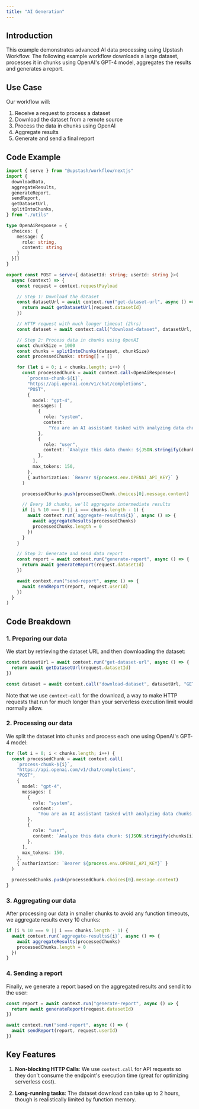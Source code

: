 ```yaml
---
title: "AI Generation"
---
```


## Introduction

This example demonstrates advanced AI data processing using Upstash Workflow. The following example workflow downloads a large dataset, processes it in chunks using OpenAI's GPT-4 model, aggregates the results and generates a report.

## Use Case

Our workflow will:

1. Receive a request to process a dataset
2. Download the dataset from a remote source
3. Process the data in chunks using OpenAI
4. Aggregate results
5. Generate and send a final report

## Code Example

```typescript api/workflow/route.ts
import { serve } from "@upstash/workflow/nextjs"
import {
  downloadData,
  aggregateResults,
  generateReport,
  sendReport,
  getDatasetUrl,
  splitIntoChunks,
} from "./utils"

type OpenAiResponse = {
  choices: {
    message: {
      role: string,
      content: string
    }
  }[]
}

export const POST = serve<{ datasetId: string; userId: string }>(
  async (context) => {
    const request = context.requestPayload

    // Step 1: Download the dataset
    const datasetUrl = await context.run("get-dataset-url", async () => {
      return await getDatasetUrl(request.datasetId)
    })

    // HTTP request with much longer timeout (2hrs)
    const dataset = await context.call("download-dataset", datasetUrl, "GET")

    // Step 2: Process data in chunks using OpenAI
    const chunkSize = 1000
    const chunks = splitIntoChunks(dataset, chunkSize)
    const processedChunks: string[] = []

    for (let i = 0; i < chunks.length; i++) {
      const processedChunk = await context.call<OpenAiResponse>(
        `process-chunk-${i}`,
        "https://api.openai.com/v1/chat/completions",
        "POST",
        {
          model: "gpt-4",
          messages: [
            {
              role: "system",
              content:
                "You are an AI assistant tasked with analyzing data chunks. Provide a brief summary and key insights for the given data.",
            },
            {
              role: "user",
              content: `Analyze this data chunk: ${JSON.stringify(chunks[i])}`,
            },
          ],
          max_tokens: 150,
        },
        { authorization: `Bearer ${process.env.OPENAI_API_KEY}` }
      )

      processedChunks.push(processedChunk.choices[0].message.content)

      // Every 10 chunks, we'll aggregate intermediate results
      if (i % 10 === 9 || i === chunks.length - 1) {
        await context.run(`aggregate-results${i}`, async () => {
          await aggregateResults(processedChunks)
          processedChunks.length = 0
        })
      }
    }

    // Step 3: Generate and send data report
    const report = await context.run("generate-report", async () => {
      return await generateReport(request.datasetId)
    })

    await context.run("send-report", async () => {
      await sendReport(report, request.userId)
    })
  }
)
```

## Code Breakdown

### 1. Preparing our data

We start by retrieving the dataset URL and then downloading the dataset:

```typescript api/workflow/route.ts
const datasetUrl = await context.run("get-dataset-url", async () => {
  return await getDatasetUrl(request.datasetId)
})

const dataset = await context.call("download-dataset", datasetUrl, "GET")
```

Note that we use `context-call` for the download, a way to make HTTP requests that run for much longer than your serverless execution limit would normally allow.

### 2. Processing our data

We split the dataset into chunks and process each one using OpenAI's GPT-4 model:

```typescript api/workflow/route.ts
for (let i = 0; i < chunks.length; i++) {
  const processedChunk = await context.call(
    `process-chunk-${i}`,
    "https://api.openai.com/v1/chat/completions",
    "POST",
    {
      model: "gpt-4",
      messages: [
        {
          role: "system",
          content:
            "You are an AI assistant tasked with analyzing data chunks. Provide a brief summary and key insights for the given data.",
        },
        {
          role: "user",
          content: `Analyze this data chunk: ${JSON.stringify(chunks[i])}`,
        },
      ],
      max_tokens: 150,
    },
    { authorization: `Bearer ${process.env.OPENAI_API_KEY}` }
  )

  processedChunks.push(processedChunk.choices[0].message.content)
}
```

### 3. Aggregating our data

After processing our data in smaller chunks to avoid any function timeouts, we aggregate results every 10 chunks:

```typescript api/workflow/route.ts
if (i % 10 === 9 || i === chunks.length - 1) {
  await context.run(`aggregate-results${i}`, async () => {
    await aggregateResults(processedChunks)
    processedChunks.length = 0
  })
}
```

### 4. Sending a report

Finally, we generate a report based on the aggregated results and send it to the user:

```typescript api/workflow/route.ts
const report = await context.run("generate-report", async () => {
  return await generateReport(request.datasetId)
})

await context.run("send-report", async () => {
  await sendReport(report, request.userId)
})
```

## Key Features

1. **Non-blocking HTTP Calls**: We use `context.call` for API requests so they don't consume the endpoint's execution time (great for optimizing serverless cost).

2. **Long-running tasks**: The dataset download can take up to 2 hours, though is realistically limited by function memory.

